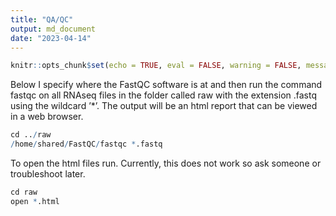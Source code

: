 ```yaml
---
title: "QA/QC"
output: md_document
date: "2023-04-14"
---
```


```r
knitr::opts_chunk$set(echo = TRUE, eval = FALSE, warning = FALSE, message = FALSE)
```

Below I specify where the FastQC software is at and then run the command fastqc on all RNAseq files in the folder called raw with the extension .fastq using the wildcard '*'. The output will be an html report that can be viewed in a web browser.

```r
cd ../raw
/home/shared/FastQC/fastqc *.fastq
```

To open the html files run. Currently, this does not work so ask someone or troubleshoot later.

```r
cd raw
open *.html
```

